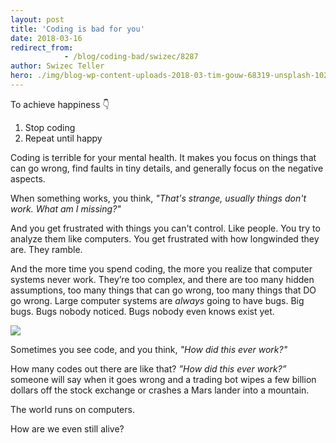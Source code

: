 ```yaml
---
layout: post
title: 'Coding is bad for you'
date: 2018-03-16
redirect_from: 
            - /blog/coding-bad/swizec/8287
author: Swizec Teller
hero: ./img/blog-wp-content-uploads-2018-03-tim-gouw-68319-unsplash-1024x685.jpg
---
```

To achieve happiness 👇



1. Stop coding
2. Repeat until happy



Coding is terrible for your mental health. It makes you focus on things that can go wrong, find faults in tiny details, and generally focus on the negative aspects.



When something works, you think, _"That's strange, usually things don't work. What am I missing?"_



And you get frustrated with things you can't control. Like people. You try to analyze them like computers. You get frustrated with how longwinded they are. They ramble.



And the more time you spend coding, the more you realize that computer systems never work. They’re too complex, and there are too many hidden assumptions, too many things that can go wrong, too many things that DO go wrong. Large computer systems are _always_ going to have bugs. Big bugs. Bugs nobody noticed. Bugs nobody even knows exist yet.



![](./img/blog-wp-content-uploads-2018-03-tim-gouw-68319-unsplash-1024x685.jpg)



Sometimes you see code, and you think, _"How did this ever work?"_



How many codes out there are like that? _”How did this ever work?”_ someone will say when it goes wrong and a trading bot wipes a few billion dollars off the stock exchange or crashes a Mars lander into a mountain.



The world runs on computers.



How are we even still alive?
